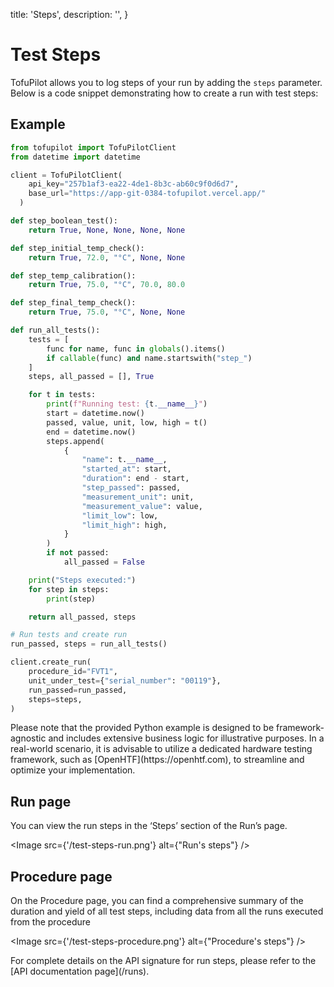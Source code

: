   title: 'Steps',
  description: '',
}

# Test Steps

TofuPilot allows you to log steps of your run by adding the `steps` parameter. Below is a code snippet demonstrating how to create a run with test steps:

## Example
```python {{ title: 'create_run_with_steps.py'}}
from tofupilot import TofuPilotClient
from datetime import datetime

client = TofuPilotClient(
    api_key="257b1af3-ea22-4de1-8b3c-ab60c9f0d6d7",
    base_url="https://app-git-0384-tofupilot.vercel.app/"
  )

def step_boolean_test():
    return True, None, None, None, None

def step_initial_temp_check():
    return True, 72.0, "°C", None, None

def step_temp_calibration():
    return True, 75.0, "°C", 70.0, 80.0

def step_final_temp_check():
    return True, 75.0, "°C", None, None

def run_all_tests():
    tests = [
        func for name, func in globals().items()
        if callable(func) and name.startswith("step_")
    ]
    steps, all_passed = [], True

    for t in tests:
        print(f"Running test: {t.__name__}")
        start = datetime.now()
        passed, value, unit, low, high = t()
        end = datetime.now()
        steps.append(
            {
                "name": t.__name__,
                "started_at": start,
                "duration": end - start,
                "step_passed": passed,
                "measurement_unit": unit,
                "measurement_value": value,
                "limit_low": low,
                "limit_high": high,
            }
        )
        if not passed:
            all_passed = False

    print("Steps executed:")
    for step in steps:
        print(step)

    return all_passed, steps

# Run tests and create run
run_passed, steps = run_all_tests()

client.create_run(
    procedure_id="FVT1",
    unit_under_test={"serial_number": "00119"},
    run_passed=run_passed,
    steps=steps,
)
````

<Note>
  Please note that the provided Python example is designed to be
  framework-agnostic and includes extensive business logic for illustrative
  purposes. In a real-world scenario, it is advisable to utilize a dedicated
  hardware testing framework, such as [OpenHTF](https://openhtf.com), to
  streamline and optimize your implementation.
</Note>

## Run page

You can view the run steps in the ‘Steps’ section of the Run’s page.

<Image src={'/test-steps-run.png'} alt={"Run's steps"} />

## Procedure page

On the Procedure page, you can find a comprehensive summary of the duration and yield of all test steps, including data from all the runs executed from the procedure

<Image src={'/test-steps-procedure.png'} alt={"Procedure's steps"} />

<Note>
  For complete details on the API signature for run steps, please refer to the
  [API documentation page](/runs).
</Note>
